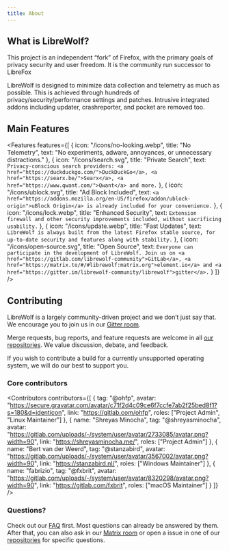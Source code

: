 ```yaml
---
title: About
---
```



<Banner />

## What is LibreWolf?

This project is an independent “fork” of Firefox, with the primary goals of
privacy security and user freedom. It is the community run successor to LibreFox

LibreWolf is designed to minimize data collection and telemetry as much as
possible. This is achieved through hundreds of privacy/security/performance
settings and patches. Intrusive integrated addons including updater,
crashreporter, and pocket are removed too.

## Main Features

<Features
  features={[
    {
      icon: "/icons/no-looking.webp",
      title: "No Telemetry",
      text: "No experiments, adware, annoyances, or unnecessary distractions."
    },
    {
      icon: "/icons/search.svg",
      title: "Private Search",
      text: `Privacy-conscious search providers: <a href="https://duckduckgo.com/">DuckDuckGo</a>, <a href="https://searx.be/">Searx</a>, <a href="https://www.qwant.com/">Qwant</a> and more.`
    },
    {
      icon: "/icons/ublock.svg",
      title: "Ad Block Included",
      text: `<a href="https://addons.mozilla.org/en-US/firefox/addon/ublock-origin">uBlock Origin</a> is already included for your convenience.`
    },
    {
      icon: "/icons/lock.webp",
      title: "Enhanced Security",
      text: `Extension firewall and other security improvements included, without sacrificing usability.`
    },
    {
      icon: "/icons/update.webp",
      title: "Fast Updates",
      text: `LibreWolf is always built from the latest Firefox stable source, for up-to-date security and features along with stability.`
    },
    {
      icon: "/icons/open-source.svg",
      title: "Open Source",
      text: `Everyone can participate in the development of LibreWolf. Join us on <a href="https://gitlab.com/librewolf-community">GitLab</a>, <a href="https://matrix.to/#/#librewolf:matrix.org">element.io</a> and <a href="https://gitter.im/librewolf-community/librewolf">gitter</a>.`
    }
  ]}
/>

## Contributing

LibreWolf is a largely community-driven project and we don’t just say that. We
encourage you to join us in our
[Gitter room](https://gitter.im/librewolf-community/librewolf).

Merge requests, bug reports, and feature requests are welcome in all
[our repositories](https://gitlab.com/librewolf-community). We value discussion,
debate, and feedback.

If you wish to contribute a build for a currently unsupported operating system,
we will do our best to support you.

### Core contributors

<Contributors
  contributors={[
    {
      tag: "@ohfp",
      avatar:
        "https://secure.gravatar.com/avatar/c71f2d4c09ce6f7ccfe7ab2f25bed8f1?s=180&d=identicon",
      link: "https://gitlab.com/ohfp",
      roles: ["Project Admin", "Linux Maintainer"]
    },
    {
      name: "Shreyas Minocha",
      tag: "@shreyasminocha",
      avatar:
        "https://gitlab.com/uploads/-/system/user/avatar/2733085/avatar.png?width=90",
      link: "https://shreyasminocha.me/",
      roles: ["Project Admin"]
    },
    {
      name: "Bert van der Weerd",
      tag: "@stanzabird",
      avatar:
        "https://gitlab.com/uploads/-/system/user/avatar/3567002/avatar.png?width=90",
      link: "https://stanzabird.nl/",
      roles: ["Windows Maintainer"]
    },
    {
      name: "fabrizio",
      tag: "@fxbrit",
      avatar:
        "https://gitlab.com/uploads/-/system/user/avatar/8320298/avatar.png?width=90",
      link: "https://gitlab.com/fxbrit",
      roles: ["macOS Maintainer"]
    }
  ]}
/>

### Questions?

Check out our [FAQ](/docs/faq) first. Most questions can already be answered by
them. After that, you can also ask in our
[Matrix room](https://gitter.im/librewolf-community/librewolf) or open a issue
in one of our [repositories](https://gitlab.com/librewolf-community/browser) for
specific questions.
